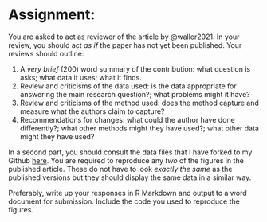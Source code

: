 # Assignment: {.unnumbered}

You are asked to act as reviewer of the article by @waller2021. In your review, you should act *as if* the paper has not yet been published. Your reviews should outline:

1.  A *very brief* (200) word summary of the contribution: what question is asks; what data it uses; what it finds.
2.  Review and criticisms of the data used: is the data appropriate for answering the main research question?; what problems might it have?
3.  Review and criticisms of the method used: does the method capture and measure what the authors claim to capture?
4.  Recommendations for changes: what could the author have done differently?; what other methods might they have used?; what other data might they have used?

In a second part, you should consult the data files that I have forked to my Github [here](https://github.com/cjbarrie/social-dimensions-assignment). You are required to reproduce any *two* of the figures in the published article. These do not have to look *exactly the same* as the published versions but they should display the same data in a similar way.

Preferably, write up your responses in R Markdown and output to a word document for submission. Include the code you used to reproduce the figures.
